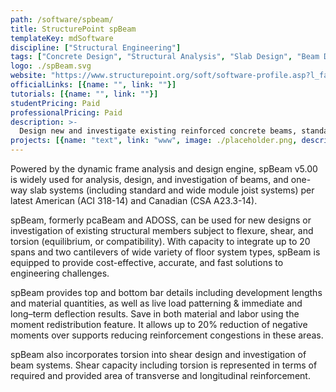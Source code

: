```yaml
---
path: /software/spbeam/
title: StructurePoint spBeam
templateKey: mdSoftware
discipline: ["Structural Engineering"]
tags: ["Concrete Design", "Structural Analysis", "Slab Design", "Beam Design"]
logo: ./spBeam.svg
website: "https://www.structurepoint.org/soft/software-profile.asp?l_family_id=52"
officialLinks: [{name: "", link: ""}]
tutorials: [{name: "", link: ""}]
studentPricing: Paid
professionalPricing: Paid
description: >-
  Design new and investigate existing reinforced concrete beams, standard and wide module joists, and one-way slab systems.
projects: [{name: "text", link: "www", image: ./placeholder.png, description: "blah blah"}]
---
```


Powered by the dynamic frame analysis and design engine, spBeam v5.00 is widely used for analysis, design, and investigation of beams, and one-way slab systems (including standard and wide module joist systems) per latest American (ACI 318-14) and Canadian (CSA A23.3-14).

spBeam, formerly pcaBeam and ADOSS, can be used for new designs or investigation of existing structural members subject to flexure, shear, and torsion (equilibrium, or compatibility). With capacity to integrate up to 20 spans and two cantilevers of wide variety of floor system types, spBeam is equipped to provide cost-effective, accurate, and fast solutions to engineering challenges.

spBeam provides top and bottom bar details including development lengths and material quantities, as well as live load patterning & immediate and long–term deflection results. Save in both material and labor using the moment redistribution feature. It allows up to 20% reduction of negative moments over supports reducing reinforcement congestions in these areas.

spBeam also incorporates torsion into shear design and investigation of beam systems. Shear capacity including torsion is represented in terms of required and provided area of transverse and longitudinal reinforcement.
